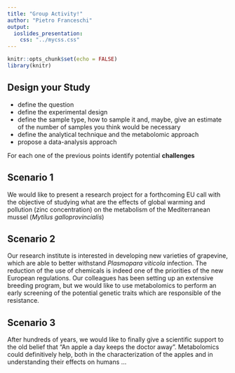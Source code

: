```yaml
---
title: "Group Activity!"
author: "Pietro Franceschi"
output: 
  ioslides_presentation:
    css: "../mycss.css"
---
```


```r
knitr::opts_chunk$set(echo = FALSE)
library(knitr)
```



## Design your Study

* define the question
* define the experimental design 
* define the sample type, how to sample it and, maybe, give an estimate of the number of samples you think would be necessary
* define the analytical technique and the metabolomic approach
* propose a data-analysis approach

For each one of the previous points identify potential **challenges**


## Scenario 1

We would like to present a research project for a forthcoming EU call with the objective of studying what are the effects of global warming and pollution (zinc concentration) on the metabolism of the Mediterranean mussel (_Mytilus galloprovincialis_)

## Scenario 2

Our research institute is interested in developing new varieties of grapevine, which are able to better withstand _Plasmopara viticola_ infection. The reduction of the use of chemicals is indeed one of the priorities of the new European regulations. 
Our colleagues has been setting up an extensive breeding program, but we would like to use metabolomics to perform an early screening of the potential genetic traits which are responsible of the resistance.


## Scenario 3

After hundreds of years, we would like to finally give a scientific support to the old belief that "An apple a day keeps the doctor away". Metabolomics could definitively help, both in the characterization of the apples and in understanding their effects on humans ...



